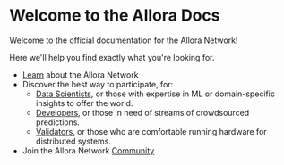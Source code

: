 # Welcome to the Allora Docs
 
Welcome to the official documentation for the Allora Network!

Here we'll help you find exactly what you're looking for.

- [Learn](learn) about the Allora Network
- Discover the best way to participate, for:
  - [Data Scientists](for-data-scientists), or those with expertise in ML or domain-specific insights to offer the world.
  - [Developers](for-developers), or those in need of streams of crowdsourced predictions.
  - [Validators](for-validators), or those who are comfortable running hardware for distributed systems.
- Join the Allora Network [Community](community)

